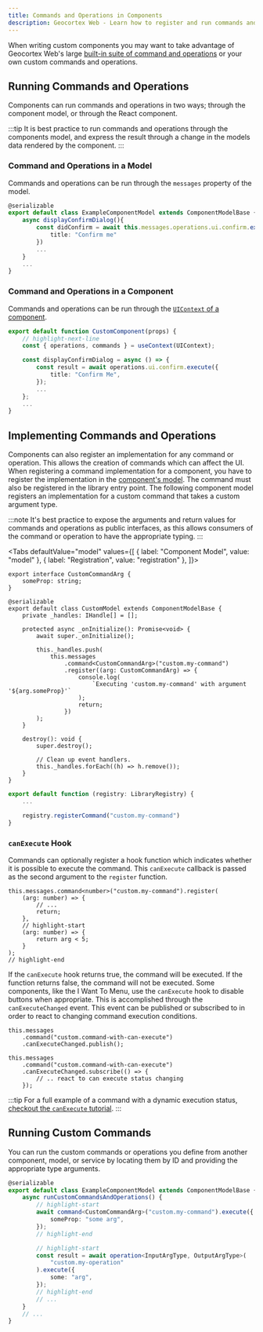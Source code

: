 ```yaml
---
title: Commands and Operations in Components
description: Geocortex Web - Learn how to register and run commands and operations in custom components
---
```



When writing custom components you may want to take advantage of Geocortex Web's large [built-in suite of command and operations](api-commands-operations-events.mdx) or your own custom commands and operations.

## Running Commands and Operations

Components can run commands and operations in two ways; through the component model, or through the React component.

:::tip
It is best practice to run commands and operations through the components model, and express the result through a change in the models data rendered by the component.
:::

### Command and Operations in a Model

Commands and operations can be run through the `messages` property of the model.

```ts
@serializable
export default class ExampleComponentModel extends ComponentModelBase {
    async displayConfirmDialog(){
        const didConfirm = await this.messages.operations.ui.confirm.execute({
            title: "Confirm me"
        })
        ...
    }
    ...
}
```

### Command and Operations in a Component

Commands and operations can be run through the [`UIContext` of a component](sdk-ui-context.mdx).

```ts
export default function CustomComponent(props) {
    // highlight-next-line
    const { operations, commands } = useContext(UIContext);

    const displayConfirmDialog = async () => {
        const result = await operations.ui.confirm.execute({
            title: "Confirm Me",
        });
        ...
    };
    ...
}
```

## Implementing Commands and Operations

Components can also register an implementation for any command or operation. This allows the creation of commands which can affect the UI. When registering a command implementation for a component, you have to register the implementation in the [component's model](sdk-component-reference.mdx#models). The command must also be registered in the library entry point. The following component model registers an implementation for a custom command that takes a custom argument type.

:::note
It's best practice to expose the arguments and return values for commands and operations as public interfaces, as this allows consumers of the command or operation to have the appropriate typing.
:::

<Tabs
  defaultValue="model"
  values={[
    { label: "Component Model", value: "model" },
    { label: "Registration", value: "registration" },
  ]}>
<TabItem value="model">

```tsx
export interface CustomCommandArg {
    someProp: string;
}

@serializable
export default class CustomModel extends ComponentModelBase {
    private _handles: IHandle[] = [];

    protected async _onInitialize(): Promise<void> {
        await super._onInitialize();

        this._handles.push(
            this.messages
                .command<CustomCommandArg>("custom.my-command")
                .register((arg: CustomCommandArg) => {
                    console.log(
                        `Executing 'custom.my-command' with argument '${arg.someProp}'`
                    );
                    return;
                })
        );
    }

    destroy(): void {
        super.destroy();

        // Clean up event handlers.
        this._handles.forEach((h) => h.remove());
    }
}
```

</TabItem>
<TabItem value="registration">

```ts
export default function (registry: LibraryRegistry) {
    ...

    registry.registerCommand("custom.my-command")
}
```

</TabItem>
</Tabs>

### `canExecute` Hook

Commands can optionally register a hook function which indicates whether it is possible to execute the command. This `canExecute` callback is passed as the second argument to the `register` function.

```tsx
this.messages.command<number>("custom.my-command").register(
    (arg: number) => {
        // ...
        return;
    },
    // highlight-start
    (arg: number) => {
        return arg < 5;
    }
);
// highlight-end
```

If the `canExecute` hook returns true, the command will be executed. If the function returns false, the command will not be executed.
Some components, like the I Want To Menu, use the `canExecute` hook to disable buttons when appropriate. This is accomplished through the `canExecuteChanged` event. This event can be published or subscribed to in order to react to changing command execution conditions.

```tsx
this.messages
    .command("custom.command-with-can-execute")
    .canExecuteChanged.publish();

this.messages
    .command("custom.command-with-can-execute")
    .canExecuteChanged.subscribe(() => {
        // .. react to can execute status changing
    });
```

:::tip
For a full example of a command with a dynamic execution status, [checkout the `canExecute` tutorial](tutorial-can-execute.mdx).
:::

## Running Custom Commands

You can run the custom commands or operations you define from another component, model, or service by locating them by ID and providing the appropriate type arguments.

```ts
@serializable
export default class ExampleComponentModel extends ComponentModelBase {
    async runCustomCommandsAndOperations() {
        // highlight-start
        await command<CustomCommandArg>("custom.my-command").execute({
            someProp: "some arg",
        });
        // highlight-end

        // highlight-start
        const result = await operation<InputArgType, OutputArgType>(
            "custom.my-operation"
        ).execute({
            some: "arg",
        });
        // highlight-end
        // ...
    }
    // ...
}
```

